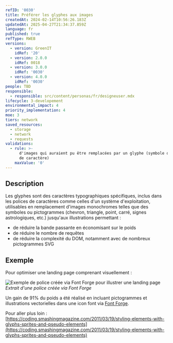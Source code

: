 ```yaml
---
refID: '0030'
title: Préférer les glyphes aux images
createdAt: 2024-02-14T10:56:26.183Z
updatedAt: 2025-04-27T21:34:37.859Z
language: fr
published: true
refType: RWEB
versions:
  - version: GreenIT
    idRef: '20'
  - version: 2.0.0
    idRef: 0018
  - version: 3.0.0
    idRef: '0030'
  - version: 4.0.0
    idRef: '0030'
people: TBD
responsible:
  - responsible: src/content/personas/fr/designeuser.mdx
lifecycle: 3-developement
environmental_impact: 4
priority_implementation: 4
moe: 3
tiers: network
saved_resources:
  - storage
  - network
  - requests
validations:
  - rule: >-
      d'images qui auraient pu être remplacées par un glyphe (symbole de police
      de caractère)
    maxValue: '0'
---
```


## Description

Les glyphes sont des caractères typographiques spécifiques, inclus dans les polices de caractères comme celles d'un système d'exploitation, utilisables en remplacement d'images monochromes telles que des symboles ou pictogrammes (chevron, triangle, point, carré, signes astrologiques, etc.) jusqu'aux illustrations permettant :

* de réduire la bande passante en économisant sur le poids
* de réduire le nombre de requêtes
* de réduire la complexité du DOM, notamment avec de nombreux pictogrammes SVG

## Exemple

Pour optimiser une landing page comprenant visuellement :

![Exemple de police créée via Font Forge pour illustrer une landing page](/img_fiches/0030/vue-font-forge.svg)
*Extrait d'une police créée via Font Forge*

Un gain de 91% du poids a été réalisé en incluant pictogrammes et illustrations vectorielles dans une icon font via [Font Forge](https://fontforge.org/en-US/).

Pour aller plus loin : [https://coding.smashingmagazine.com/2011/03/19/styling-elements-with-glyphs-sprites-and-pseudo-elements](https://coding.smashingmagazine.com/2011/03/19/styling-elements-with-glyphs-sprites-and-pseudo-elements)
